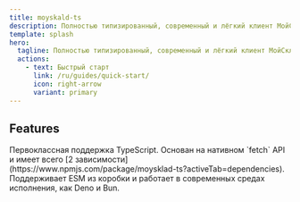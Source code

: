 ```yaml
---
title: moyskald-ts
description: Полностью типизированный, современный и лёгкий клиент МойСклад JSON API для JavaScript.
template: splash
hero:
  tagline: Полностью типизированный, современный и лёгкий клиент МойСклад JSON API для JavaScript.
  actions:
    - text: Быстрый старт
      link: /ru/guides/quick-start/
      icon: right-arrow
      variant: primary
---
```



## Features

<CardGrid stagger>
	<Card title="Полностью типизорован" icon="pencil">
		Первоклассная поддержка TypeScript.
	</Card>
	<Card title="Быстрый" icon="rocket">
		Основан на нативном `fetch` API и имеет всего [2 зависимости](https://www.npmjs.com/package/moysklad-ts?activeTab=dependencies).
	</Card>
	<Card title="Современный" icon="laptop">
		Поддерживает ESM из коробки и работает в современных средах исполнения, как Deno и Bun.
	</Card>
</CardGrid>
